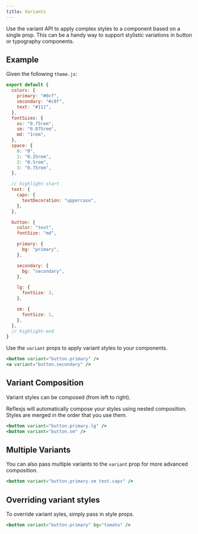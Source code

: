 ```yaml
---
title: Variants
---
```


Use the variant API to apply complex styles to a component based on a single prop. This can be a handy way to support stylistic variations in button or typography components.

## Example

Given the following `theme.js`:

```js title=theme.js
export default {
  colors: {
    primary: "#0cf",
    secondary: "#c0f",
    text: "#111",
  },
  fontSizes: {
    xs: "0.75rem",
    sm: "0.875rem",
    md: "1rem",
  },
  space: {
    0: "0",
    1: "0.25rem",
    2: "0.5rem",
    3: "0.75rem",
  },

  // highlight-start
  text: {
    caps: {
      textDecoration: "uppercase",
    },
  },

  button: {
    color: "text",
    fontSize: "md",

    primary: {
      bg: "primary",
    },

    secondary: {
      bg: "secondary",
    },

    lg: {
      fontSize: 3,
    },

    sm: {
      fontSize: 1,
    },
  },
  // highlight-end
}
```

Use the `variant` props to apply variant styles to your components.

```jsx
<button variant="button.primary" />
<a variant="button.secondary" />
```

## Variant Composition

Variant styles can be composed (from left to right).

<Callout>


Reflexjs will automatically compose your styles using nested composition. Styles are merged in the order that you use them.

</Callout>


```jsx
<button variant="button.primary.lg" />
<button variant="button.sm" />
```

## Multiple Variants

You can also pass multiple variants to the `variant` prop for more advanced composition.

```jsx
<button variant="button.primary.sm text.caps" />
```

## Overriding variant styles

To override variant syles, simply pass in style props.

```jsx
<button variant="button.primary" bg="tomato" />
```
